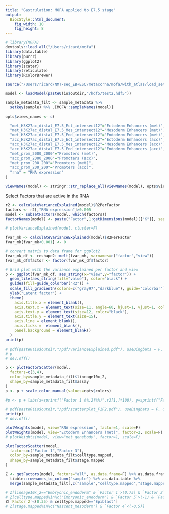 ```yaml
---
title: "Gastrulation: MOFA applied to E7.5 stage"
output: 
  BiocStyle::html_document: 
    fig_width: 10
    fig_height: 8
---
```



```r
# library(MOFA)
devtools::load_all("/Users/ricard/mofa")
library(data.table)
library(purrr)
library(ggplot2)
library(scater)
library(reticulate)
library(RColorBrewer)
```

```r
source("/Users/ricard/NMT-seq_EB+ESC/metaccrna/mofa/with_atlas/load_settings.R")
```

<!-- Load pretrained model -->
```r
model <- loadModel(paste0(io$outdir,"/hdf5/test2.hdf5"))
```


<!-- Filter sample metadata -->
```r
sample_metadata_filt <- sample_metadata %>% 
  setkey(sample) %>% .[MOFA::sampleNames(model)]
```

<!-- Rename views -->
```r
opts$views_names <- c(

  "met_H3K27ac_distal_E7.5_Ect_intersect12"="Ectoderm Enhancers (met)",
  "met_H3K27ac_distal_E7.5_Mes_intersect12"="Mesoderm Enhancers (met)",
  "met_H3K27ac_distal_E7.5_End_intersect12"="Endoderm Enhancers (met)",
  "acc_H3K27ac_distal_E7.5_Ect_intersect12"="Ectoderm Enhancers (acc)",
  "acc_H3K27ac_distal_E7.5_Mes_intersect12"="Mesoderm Enhancers (acc)",
  "acc_H3K27ac_distal_E7.5_End_intersect12"="Endoderm Enhancers (acc)",
  "met_prom_2000_2000"="Promoters (met)",
  "acc_prom_2000_2000"="Promoters (acc)",
  "met_prom_200_200"="Promoters (met)",
  "acc_prom_200_200"="Promoters (acc)",
  "rna" = "RNA expression"
)

viewNames(model) <- stringr::str_replace_all(viewNames(model), opts$views_names)
```


<!-- Subset factors -->
Select Factors that are active in the RNA
```r
r2 <- calculateVarianceExplained(model)$R2PerFactor
factors <- r2[,"RNA expression"]>0.005
model <- subsetFactors(model, which(factors))
factorNames(model) <- paste("Factor",1:getDimensions(model)[["K"]], sep=" ")
```

<!-- Calculate variance explained -->
```r
# plotVarianceExplained(model, cluster=F)

fvar_mk <- calculateVarianceExplained(model)$R2PerFactor
fvar_mk[fvar_mk<0.001] <- 0

# convert matrix to data frame for ggplot2
fvar_mk_df <- reshape2::melt(fvar_mk, varnames=c("factor","view"))
fvar_mk_df$factor <- factor(fvar_mk_df$factor)

# Grid plot with the variance explained per factor and view
p <- ggplot(fvar_mk_df, aes_string(x="view",y="factor")) +
  geom_tile(aes_string(fill="value"), color="black") +
  guides(fill=guide_colorbar("R2")) +
  scale_fill_gradientn(colors=c("gray97","darkblue"), guide="colorbar") +
  ylab("Latent factor") +
  theme(
    axis.title.x = element_blank(),
    axis.text.x = element_text(size=11, angle=60, hjust=1, vjust=1, color="black"),
    axis.text.y = element_text(size=12, color="black"),
    axis.title.y = element_text(size=15),
    axis.line = element_blank(),
    axis.ticks =  element_blank(),
    panel.background = element_blank()
  )
print(p)

# pdf(paste0(io$outdir,"/pdf/varianceExplained.pdf"), useDingbats = F, onefile = F, width=12, height=5)
# p
# dev.off()
```




<!-- Scatterplot of Factors -->
```r
p <- plotFactorScatter(model, 
  factors=c(3,4), 
  color_by=sample_metadata_filt$lineage10x_2,
  shape_by=sample_metadata_filt$assay
)
p <- p + scale_color_manual(values=opts$colors)

#p <- p + labs(x=sprintf("Factor 1 (%.2f%%)",r2[1,]*100), y=sprintf("Factor 2 (%.2f%%)",r2[2,]*100))

# pdf(paste0(io$outdir,"/pdf/scatterplot_F1F2.pdf"), useDingbats = F, onefile = F, width=7, height=4)
print(p)
# dev.off()
```
 
```r
plotWeights(model, view="RNA expression", factor=1, scale=F)
plotWeights(model, view="Ectoderm Enhancers (met)", factor=2, scale=F)
# plotWeights(model, view="met_genebody", factor=1, scale=F)
```

```r
plotFactorScatter(model, 
  factors=c("Factor 1","Factor 3"), 
  color_by=sample_metadata_filt$celltype.mapped,
  shape_by=sample_metadata_filt$stage.mapped
)
```

```r
Z <- getFactors(model, factors="all", as.data.frame=F) %>% as.data.frame %>% 
  tibble::rownames_to_column("sample") %>% as.data.table %>%
  merge(sample_metadata_filt[,c("sample","celltype.mapped","stage.mapped")], by="sample")

# Z[lineage10x_2=="Embryonic_endoderm" & `Factor 1`>(0.75) & `Factor 2`<(0)]
# Z[celltype.mapped%in%c("Embryonic_endoderm") & `Factor 5`>(-1) & `Factor 2`<(-0.25)]
Z[`Factor 2`<(0.35) & celltype.mapped=="Epiblast"]
# Z[stage.mapped%in%c("Nascent_mesoderm") & `Factor 4`<(-0.5)]
```


